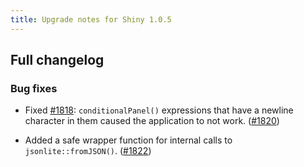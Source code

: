 ```yaml
---
title: Upgrade notes for Shiny 1.0.5
---
```


## Full changelog

### Bug fixes

* Fixed [#1818](https://github.com/rstudio/shiny/issues/1818): `conditionalPanel()` expressions that have a newline character in them caused the application to not work. ([#1820](https://github.com/rstudio/shiny/pull/1820))

* Added a safe wrapper function for internal calls to `jsonlite::fromJSON()`. ([#1822](https://github.com/rstudio/shiny/pull/1822))

